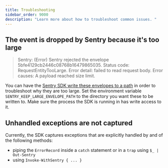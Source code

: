 ```yaml
---
title: Troubleshooting
sidebar_order: 9000
description: "Learn more about how to troubleshoot common issues. "
---
```


## The event is dropped by Sentry because it's too large

> Sentry: (Error) Sentry rejected the envelope 5bfe4129cb2446c08768b16479865035. Status code: RequestEntityTooLarge. Error detail: failed to read request body. Error causes: A payload reached size limit.

You can have the [Sentry SDK write these envelopes to a path](https://github.com/getsentry/sentry-dotnet/blob/e62013ca63436d2a786fb229570e96f42c7c4044/src/Sentry/Http/HttpTransportBase.cs#L341-L363) in order to troubleshoot why they are too large.
Set the environment variable `SENTRY_KEEP_LARGE_ENVELOPE_PATH` to the directory you want these to be written to.
Make sure the process the SDK is running in has write access to it.

## Unhandled exceptions are not captured

Currently, the SDK captures exceptions that are explicitly handled by and of the following methods:
- piping the `ErrorRecord` inside a `catch` statement or in a `trap` using `$_ | Out-Sentry`
- using `Invoke-WithSentry { ... }`
